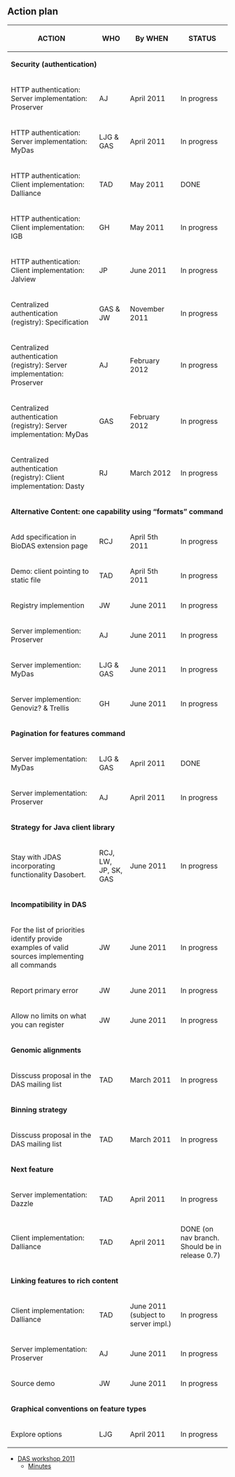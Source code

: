 == Action plan ==
{|border="1" cellpadding="2" style="border-collapse: separate; border-spacing: 0; border-width: 1px; border-style: solid; border-color: #000; padding: 0"
|- style="background:silver"
! ACTION
! WHO
! By WHEN
! STATUS
|-  style="background:#ffdead;"
| colspan="4" | '''Security (authentication)'''
|-
| HTTP authentication: Server implementation: Proserver
| AJ
| April 2011
| In progress 
|-
| HTTP authentication: Server implementation: MyDas
| LJG & GAS
| April 2011
| In progress 
|-
| HTTP authentication: Client implementation: Dalliance
| TAD
| May 2011
| DONE 
|-
| HTTP authentication: Client implementation: IGB
| GH
| May 2011
| In progress 
|-
| HTTP authentication: Client implementation: Jalview
| JP
| June 2011
| In progress 
|-
| Centralized authentication (registry): Specification 
| GAS & JW
| November 2011
| In progress 
|-
| Centralized authentication (registry): Server implementation: Proserver 
| AJ
| February 2012
| In progress 
|-
| Centralized authentication (registry): Server implementation: MyDas 
| GAS
| February 2012
| In progress 
|-
| Centralized authentication (registry): Client implementation: Dasty 
| RJ
| March 2012
| In progress 
|-  style="background:#ffdead;"
| colspan="4" | '''Alternative Content: one capability using “formats” command'''
|-
| Add specification in BioDAS extension page
| RCJ
| April 5th 2011
| In progress 
|-
| Demo: client pointing to static file
| TAD
| April 5th 2011
| In progress 
|-
| Registry implemention
| JW
| June 2011
| In progress 
|-
| Server implemention: Proserver
| AJ
| June 2011
| In progress 
|-
| Server implemention: MyDas
| LJG & GAS
| June 2011
| In progress 
|-
| Server implemention: Genoviz? & Trellis
| GH
| June 2011
| In progress 
|-  style="background:#ffdead;"
| colspan="4" | '''Pagination for features command'''
|-
| Server implementation: MyDas
| LJG & GAS
| April 2011
| DONE 
|-
| Server implementation: Proserver
| AJ
| April 2011
| In progress 
|-  style="background:#ffdead;"
| colspan="4" | '''Strategy for Java client library'''
|-
| Stay with JDAS incorporating functionality Dasobert.
| RCJ, LW, JP, SK, GAS
| June 2011
| In progress 
|-  style="background:#ffdead;"
| colspan="4" | '''Incompatibility in DAS'''
|-
| For the list of priorities identify provide examples of valid sources implementing all commands
| JW
| June 2011
| In progress 
|-
| Report primary error
| JW
| June 2011
| In progress 
|-
| Allow no limits on what you can register
| JW
| June 2011
| In progress 
|-  style="background:#ffdead;"
| colspan="4" | '''Genomic alignments'''
|-
| Disscuss proposal in the DAS mailing list
| TAD
| March 2011
| In progress 
|-  style="background:#ffdead;"
| colspan="4" | '''Binning strategy'''
|-
| Disscuss proposal in the DAS mailing list
| TAD
| March 2011
| In progress 
|-  style="background:#ffdead;"
| colspan="4" | '''Next feature'''
|-
| Server implementation: Dazzle
| TAD
| April 2011
| In progress 
|-
| Client implementation: Dalliance
| TAD
| April 2011
| DONE (on nav branch.  Should be in release 0.7) 
|-  style="background:#ffdead;"
| colspan="4" | '''Linking features to rich content'''
|-
| Client implementation: Dalliance
| TAD
| June 2011 (subject to server impl.)
| In progress 
|-
| Server implementation: Proserver
| AJ
| June 2011
| In progress 
|-
| Source demo
| JW
| June 2011
| In progress 
|-  style="background:#ffdead;"
| colspan="4" | '''Graphical conventions on feature types'''
|-
| Explore options
| LJG
| April 2011
| In progress 
|}


* [[DASWorkshop2011|DAS workshop 2011]]
** [[DASWorkshop2011/day3/minutes|Minutes]]